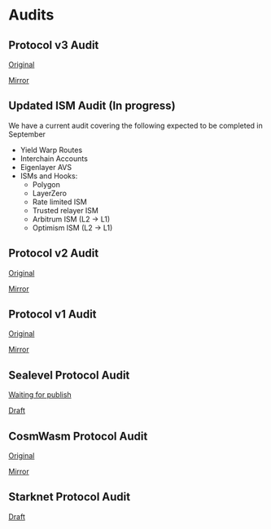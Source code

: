 # Audits

## Protocol v3 Audit

[Original](https://github.com/trailofbits/publications/blob/master/reviews/2023-09-hyperlane-securityreview.pdf)

[Mirror](/pdf/hyperlane-v3-protocol-audit.pdf)

## Updated ISM Audit (In progress)

We have a current audit covering the following expected to be completed in September

- Yield Warp Routes
- Interchain Accounts
- Eigenlayer AVS
- ISMs and Hooks:
  - Polygon
  - LayerZero
  - Rate limited ISM
  - Trusted relayer ISM
  - Arbitrum ISM (L2 → L1)
  - Optimism ISM (L2 → L1)

## Protocol v2 Audit

[Original](https://audits.hacken.io/hyperlane/sca-hyperlane-interchain-message-service-apr2023/)

[Mirror](/pdf/hyperlane-v2-protocol-audit.pdf)

## Protocol v1 Audit

[Original](https://www.fyeo.io/post/fyeo-security-assessment-of-the-hyperlane-formerly-abacus-smart-contracts-in-august-2022)

[Mirror](/pdf/hyperlane-v1-protocol-audit.pdf)

## Sealevel Protocol Audit

[Waiting for publish](https://github.com/sec3-service/reports)

[Draft](/pdf/starknet-hyperlane-audit-draft.pdf)

## CosmWasm Protocol Audit

[Original](https://github.com/oak-security/audit-reports/blob/main/Hyperlane/2024-02-13%20Audit%20Report%20-%20cw-hyperlane%20v1.0.pdf)

[Mirror](/pdf/cw-hyperlane-audit.pdf)

## Starknet Protocol Audit

[Draft](/pdf/starknet-hyperlane-audit-draft.pdf)
